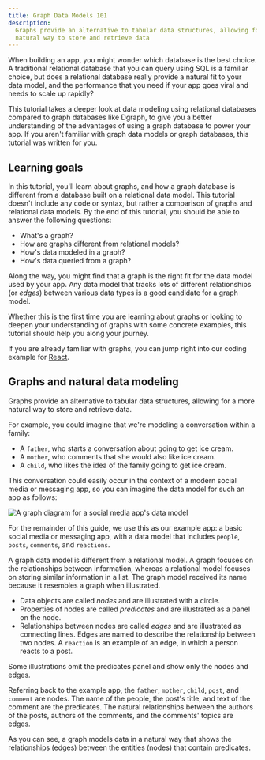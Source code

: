 ```yaml
---
title: Graph Data Models 101
description:
  Graphs provide an alternative to tabular data structures, allowing for a more
  natural way to store and retrieve data
---
```


When building an app, you might wonder which database is the best choice. A
traditional relational database that you can query using SQL is a familiar
choice, but does a relational database really provide a natural fit to your data
model, and the performance that you need if your app goes viral and needs to
scale up rapidly?

This tutorial takes a deeper look at data modeling using relational databases
compared to graph databases like Dgraph, to give you a better understanding of
the advantages of using a graph database to power your app. If you aren't
familiar with graph data models or graph databases, this tutorial was written
for you.

## Learning goals

In this tutorial, you'll learn about graphs, and how a graph database is
different from a database built on a relational data model. This tutorial
doesn't include any code or syntax, but rather a comparison of graphs and
relational data models. By the end of this tutorial, you should be able to
answer the following questions:

- What's a graph?
- How are graphs different from relational models?
- How's data modeled in a graph?
- How's data queried from a graph?

Along the way, you might find that a graph is the right fit for the data model
used by your app. Any data model that tracks lots of different relationships (or
_edges_) between various data types is a good candidate for a graph model.

Whether this is the first time you are learning about graphs or looking to
deepen your understanding of graphs with some concrete examples, this tutorial
should help you along your journey.

If you are already familiar with graphs, you can jump right into our coding
example for [React](/dgraph/guides/message-board-app/introduction).

## Graphs and natural data modeling

Graphs provide an alternative to tabular data structures, allowing for a more
natural way to store and retrieve data.

For example, you could imagine that we're modeling a conversation within a
family:

- A `father`, who starts a conversation about going to get ice cream.
- A `mother`, who comments that she would also like ice cream.
- A `child`, who likes the idea of the family going to get ice cream.

This conversation could easily occur in the context of a modern social media or
messaging app, so you can imagine the data model for such an app as follows:

![A graph diagram for a social media app's data model](/images/dgraph/guides/data-model-101/evolution-3.png)

For the remainder of this guide, we use this as our example app: a basic social
media or messaging app, with a data model that includes `people`, `posts`,
`comments`, and `reactions`.

A graph data model is different from a relational model. A graph focuses on the
relationships between information, whereas a relational model focuses on storing
similar information in a list. The graph model received its name because it
resembles a graph when illustrated.

- Data objects are called _nodes_ and are illustrated with a circle.
- Properties of nodes are called _predicates_ and are illustrated as a panel on
  the node.
- Relationships between nodes are called _edges_ and are illustrated as
  connecting lines. Edges are named to describe the relationship between two
  nodes. A `reaction` is an example of an edge, in which a person reacts to a
  post.

Some illustrations omit the predicates panel and show only the nodes and edges.

Referring back to the example app, the `father`, `mother`, `child`, `post`, and
`comment` are nodes. The name of the people, the post's title, and text of the
comment are the predicates. The natural relationships between the authors of the
posts, authors of the comments, and the comments' topics are edges.

As you can see, a graph models data in a natural way that shows the
relationships (edges) between the entities (nodes) that contain predicates.
